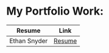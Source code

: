# My Portfolio Work:
| Resume | Link |
|:--:|:--:|
|Ethan Snyder|[Resume](EthanSnyderResume (2).pdf)
